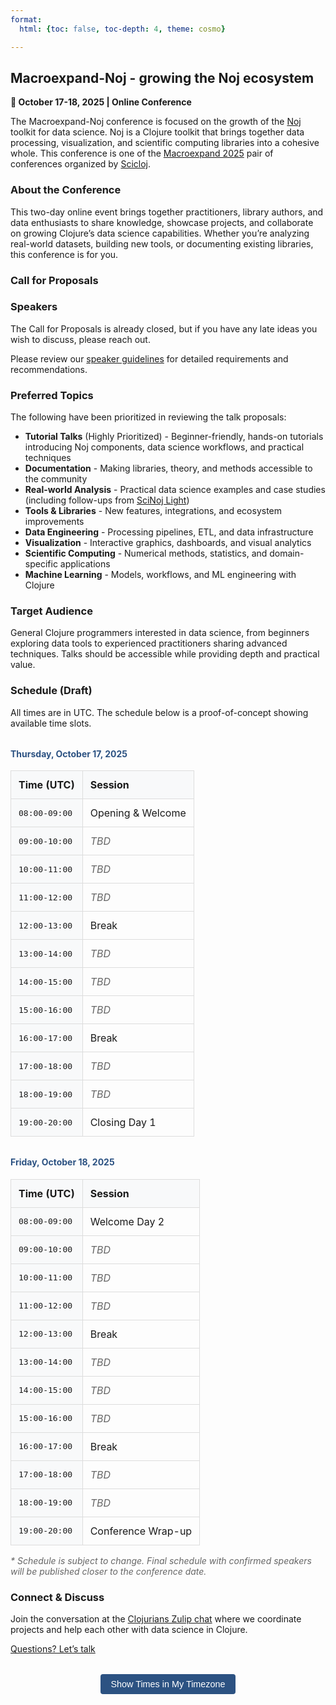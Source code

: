 ```yaml
---
format:
  html: {toc: false, toc-depth: 4, theme: cosmo}

---
```

<style></style><style>.printedClojure .sourceCode {
  background-color: transparent;
  border-style: none;
}
</style><style>.clay-limit-image-width .clay-image {max-width: 100%}
.clay-side-by-side .sourceCode {margin: 0}
.clay-side-by-side {margin: 1em 0}
</style>
<script src="macroexpand_noj_files/md-default0.js" type="text/javascript"></script><script src="macroexpand_noj_files/md-default1.js" type="text/javascript"></script>

## Macroexpand-Noj - growing the Noj ecosystem

**📅 October 17-18, 2025 | Online Conference**

The Macroexpand-Noj conference is focused on the growth of the [Noj](https://scicloj.github.io/noj) toolkit for data science. Noj is a Clojure toolkit that brings together data processing, visualization, and scientific computing libraries into a cohesive whole. This conference is one of the [Macroexpand 2025](./) pair of conferences organized by [Scicloj](https://scicloj.github.io/).


### About the Conference

This two-day online event brings together practitioners, library authors, and data enthusiasts to share knowledge, showcase projects, and collaborate on growing Clojure's data science capabilities. Whether you're analyzing real-world datasets, building new tools, or documenting existing libraries, this conference is for you.


### Call for Proposals


### Speakers

The Call for Proposals is already closed, but if you have any late ideas you wish to discuss, please reach out.

Please review our [speaker guidelines](./speakers.html) for detailed requirements and recommendations.


### Preferred Topics

The following have been prioritized in reviewing the talk proposals:

* **Tutorial Talks** (Highly Prioritized) - Beginner-friendly, hands-on tutorials introducing Noj components, data science workflows, and practical techniques
* **Documentation** - Making libraries, theory, and methods accessible to the community
* **Real-world Analysis** - Practical data science examples and case studies (including follow-ups from [SciNoj Light](https://scicloj.github.io/scinoj-light-1/))
* **Tools & Libraries** - New features, integrations, and ecosystem improvements
* **Data Engineering** - Processing pipelines, ETL, and data infrastructure
* **Visualization** - Interactive graphics, dashboards, and visual analytics
* **Scientific Computing** - Numerical methods, statistics, and domain-specific applications
* **Machine Learning** - Models, workflows, and ML engineering with Clojure


### Target Audience

General Clojure programmers interested in data science, from beginners exploring data tools to experienced practitioners sharing advanced techniques. Talks should be accessible while providing depth and practical value.


### Schedule (Draft)

All times are in UTC. The schedule below is a proof-of-concept showing available time slots.


```{=html}
<div><h4 style="margin-top: 2rem; color: #2c5282;">Thursday, October 17, 2025</h4><table style="width: 100%; border-collapse: collapse; margin: 1rem 0;"><thead><tr><th style="border: 1px solid #ddd; padding: 12px; background-color: #f8f9fa; text-align: left; font-weight: bold;">Time (UTC)</th><th style="border: 1px solid #ddd; padding: 12px; background-color: #f8f9fa; text-align: left; font-weight: bold;">Session</th></tr></thead><tbody><tr><td style="border: 1px solid #ddd; padding: 12px; font-family: monospace; background-color: #f8f9fa;">08:00-09:00</td><td style="border: 1px solid #ddd; padding: 12px;">Opening & Welcome</td></tr><tr><td style="border: 1px solid #ddd; padding: 12px; font-family: monospace; background-color: #f8f9fa;">09:00-10:00</td><td style="border: 1px solid #ddd; padding: 12px;"><em style="color: #666;">TBD</em></td></tr><tr><td style="border: 1px solid #ddd; padding: 12px; font-family: monospace; background-color: #f8f9fa;">10:00-11:00</td><td style="border: 1px solid #ddd; padding: 12px;"><em style="color: #666;">TBD</em></td></tr><tr><td style="border: 1px solid #ddd; padding: 12px; font-family: monospace; background-color: #f8f9fa;">11:00-12:00</td><td style="border: 1px solid #ddd; padding: 12px;"><em style="color: #666;">TBD</em></td></tr><tr><td style="border: 1px solid #ddd; padding: 12px; font-family: monospace; background-color: #f8f9fa;">12:00-13:00</td><td style="border: 1px solid #ddd; padding: 12px;">Break</td></tr><tr><td style="border: 1px solid #ddd; padding: 12px; font-family: monospace; background-color: #f8f9fa;">13:00-14:00</td><td style="border: 1px solid #ddd; padding: 12px;"><em style="color: #666;">TBD</em></td></tr><tr><td style="border: 1px solid #ddd; padding: 12px; font-family: monospace; background-color: #f8f9fa;">14:00-15:00</td><td style="border: 1px solid #ddd; padding: 12px;"><em style="color: #666;">TBD</em></td></tr><tr><td style="border: 1px solid #ddd; padding: 12px; font-family: monospace; background-color: #f8f9fa;">15:00-16:00</td><td style="border: 1px solid #ddd; padding: 12px;"><em style="color: #666;">TBD</em></td></tr><tr><td style="border: 1px solid #ddd; padding: 12px; font-family: monospace; background-color: #f8f9fa;">16:00-17:00</td><td style="border: 1px solid #ddd; padding: 12px;">Break</td></tr><tr><td style="border: 1px solid #ddd; padding: 12px; font-family: monospace; background-color: #f8f9fa;">17:00-18:00</td><td style="border: 1px solid #ddd; padding: 12px;"><em style="color: #666;">TBD</em></td></tr><tr><td style="border: 1px solid #ddd; padding: 12px; font-family: monospace; background-color: #f8f9fa;">18:00-19:00</td><td style="border: 1px solid #ddd; padding: 12px;"><em style="color: #666;">TBD</em></td></tr><tr><td style="border: 1px solid #ddd; padding: 12px; font-family: monospace; background-color: #f8f9fa;">19:00-20:00</td><td style="border: 1px solid #ddd; padding: 12px;">Closing Day 1</td></tr></tbody></table><h4 style="margin-top: 2rem; color: #2c5282;">Friday, October 18, 2025</h4><table style="width: 100%; border-collapse: collapse; margin: 1rem 0;"><thead><tr><th style="border: 1px solid #ddd; padding: 12px; background-color: #f8f9fa; text-align: left; font-weight: bold;">Time (UTC)</th><th style="border: 1px solid #ddd; padding: 12px; background-color: #f8f9fa; text-align: left; font-weight: bold;">Session</th></tr></thead><tbody><tr><td style="border: 1px solid #ddd; padding: 12px; font-family: monospace; background-color: #f8f9fa;">08:00-09:00</td><td style="border: 1px solid #ddd; padding: 12px;">Welcome Day 2</td></tr><tr><td style="border: 1px solid #ddd; padding: 12px; font-family: monospace; background-color: #f8f9fa;">09:00-10:00</td><td style="border: 1px solid #ddd; padding: 12px;"><em style="color: #666;">TBD</em></td></tr><tr><td style="border: 1px solid #ddd; padding: 12px; font-family: monospace; background-color: #f8f9fa;">10:00-11:00</td><td style="border: 1px solid #ddd; padding: 12px;"><em style="color: #666;">TBD</em></td></tr><tr><td style="border: 1px solid #ddd; padding: 12px; font-family: monospace; background-color: #f8f9fa;">11:00-12:00</td><td style="border: 1px solid #ddd; padding: 12px;"><em style="color: #666;">TBD</em></td></tr><tr><td style="border: 1px solid #ddd; padding: 12px; font-family: monospace; background-color: #f8f9fa;">12:00-13:00</td><td style="border: 1px solid #ddd; padding: 12px;">Break</td></tr><tr><td style="border: 1px solid #ddd; padding: 12px; font-family: monospace; background-color: #f8f9fa;">13:00-14:00</td><td style="border: 1px solid #ddd; padding: 12px;"><em style="color: #666;">TBD</em></td></tr><tr><td style="border: 1px solid #ddd; padding: 12px; font-family: monospace; background-color: #f8f9fa;">14:00-15:00</td><td style="border: 1px solid #ddd; padding: 12px;"><em style="color: #666;">TBD</em></td></tr><tr><td style="border: 1px solid #ddd; padding: 12px; font-family: monospace; background-color: #f8f9fa;">15:00-16:00</td><td style="border: 1px solid #ddd; padding: 12px;"><em style="color: #666;">TBD</em></td></tr><tr><td style="border: 1px solid #ddd; padding: 12px; font-family: monospace; background-color: #f8f9fa;">16:00-17:00</td><td style="border: 1px solid #ddd; padding: 12px;">Break</td></tr><tr><td style="border: 1px solid #ddd; padding: 12px; font-family: monospace; background-color: #f8f9fa;">17:00-18:00</td><td style="border: 1px solid #ddd; padding: 12px;"><em style="color: #666;">TBD</em></td></tr><tr><td style="border: 1px solid #ddd; padding: 12px; font-family: monospace; background-color: #f8f9fa;">18:00-19:00</td><td style="border: 1px solid #ddd; padding: 12px;"><em style="color: #666;">TBD</em></td></tr><tr><td style="border: 1px solid #ddd; padding: 12px; font-family: monospace; background-color: #f8f9fa;">19:00-20:00</td><td style="border: 1px solid #ddd; padding: 12px;">Conference Wrap-up</td></tr></tbody></table><p style="margin-top: 1rem; font-style: italic; color: #666;">* Schedule is subject to change. Final schedule with confirmed speakers will be published closer to the conference date.</p></div>
```



### Connect & Discuss

Join the conversation at the [Clojurians Zulip chat](https://scicloj.github.io/docs/community/chat/) where we coordinate projects and help each other with data science in Clojure.

[Questions? Let's talk](https://scicloj.github.io/docs/community/contact/){class="btn btn-gradient" target="_blank"}


```{=html}
<div><div style="margin: 2rem 0; text-align: center;"><button id="global-timezone-toggle" onclick="toggleAllTimezones()" style="background: #2c5282; color: white; border: none; padding: 8px 16px; border-radius: 4px; cursor: pointer; font-size: 0.9rem;">Show Times in My Timezone</button><div id="timezone-info" style="margin-top: 0.5rem; color: #666; font-style: italic; font-size: 0.85rem;"></div></div><script type="text/javascript">
function toggleAllTimezones() {
  const button = document.getElementById('global-timezone-toggle');
  const timezoneInfo = document.getElementById('timezone-info');
  const tables = document.querySelectorAll('.schedule-table');
  
  const isShowingUTC = button.textContent.includes('My Timezone');
  
  if (isShowingUTC) {
    const userTimezone = Intl.DateTimeFormat().resolvedOptions().timeZone;
    
    // Update all schedule tables
    tables.forEach(table => {
      const timeCells = table.querySelectorAll('.time-cell');
      
      timeCells.forEach(cell => {
        const dateStr = cell.dataset.date;
        const timeRange = cell.dataset.timeRange;
        
        if (dateStr && timeRange) {
          const [startTime, endTime] = timeRange.split('-');
          const [startHour] = startTime.split(':');
          const [endHour] = endTime.split(':');
          
          // Parse date string like 'Thursday, October 17, 2025'
          const dateMatch = dateStr.match(/(\w+), (\w+) (\d+), (\d+)/);
          if (dateMatch) {
            const [, , month, day, year] = dateMatch;
            const monthNames = ['January','February','March','April','May','June',
                               'July','August','September','October','November','December'];
            const monthNum = monthNames.indexOf(month);
            
            if (monthNum !== -1) {
              const startDate = new Date(year, monthNum, day, parseInt(startHour), 0);
              const endDate = new Date(year, monthNum, day, parseInt(endHour), 0);
              
              const localStartTime = startDate.toLocaleTimeString('en-US', {
                hour: '2-digit',
                minute: '2-digit',
                hour12: false,
                timeZone: userTimezone
              });
              
              const localEndTime = endDate.toLocaleTimeString('en-US', {
                hour: '2-digit',
                minute: '2-digit', 
                hour12: false,
                timeZone: userTimezone
              });
              
              cell.textContent = localStartTime + '-' + localEndTime;
            }
          }
        }
      });
      
      // Update table headers
      const headers = table.querySelectorAll('th');
      if (headers.length > 0) {
        headers[0].textContent = 'Time (Local)';
      }
    });
    
    button.textContent = 'Show Times in UTC';
    timezoneInfo.textContent = 'Times shown in ' + userTimezone + ' timezone';
  } else {
    // Reset to UTC
    tables.forEach(table => {
      const timeCells = table.querySelectorAll('.time-cell');
      
      timeCells.forEach(cell => {
        const timeRange = cell.dataset.timeRange;
        if (timeRange) {
          cell.textContent = timeRange;
        }
      });
      
      // Update table headers back to UTC
      const headers = table.querySelectorAll('th');
      if (headers.length > 0) {
        headers[0].textContent = 'Time (UTC)';
      }
    });
    
    button.textContent = 'Show Times in My Timezone';
    timezoneInfo.textContent = '';
  }
}

// Add class to existing tables for easier targeting
document.addEventListener('DOMContentLoaded', function() {
  const tables = document.querySelectorAll('table');
  tables.forEach(table => {
    if (table.querySelector('th') && table.querySelector('th').textContent.includes('Time')) {
      table.classList.add('schedule-table');
      
      // Add data attributes to time cells
      const timeCells = table.querySelectorAll('td');
      timeCells.forEach((cell, index) => {
        if (index % 2 === 0) { // Time columns (every other cell)
          const timeText = cell.textContent.trim();
          if (timeText.match(/\d{2}:\d{2}-\d{2}:\d{2}/)) {
            cell.classList.add('time-cell');
            cell.dataset.timeRange = timeText;
            
            // Find the date from the preceding h4
            let dateElement = cell.closest('table').previousElementSibling;
            while (dateElement && dateElement.tagName !== 'H4') {
              dateElement = dateElement.previousElementSibling;
            }
            if (dateElement) {
              cell.dataset.date = dateElement.textContent.trim();
            }
          }
        }
      });
    }
  });
});
</script></div>
```
